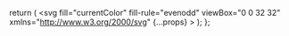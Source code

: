   return (
    <svg
      fill="currentColor"
      fill-rule="evenodd"
      viewBox="0 0 32 32"
      xmlns="http://www.w3.org/2000/svg"
      {...props}
    >
      <path
        d="M8.131733333333333 7.890000000000001C3.6478666666666664 7.890000000000001 0 11.528266666666667 0 16s3.648 8.11 8.131733333333333 8.11h15.736533333333334C28.35213333333333 24.11 32 20.471733333333333 32 16s-3.648 -8.11 -8.131733333333333 -8.11ZM7.969866666666666 10.468c0.6573333333333333 0.01653333333333333 1.3599999999999999 0.3328 1.6973333333333331 0.8304 0.48973333333333335 0.6122666666666666 0.6370666666666667 1.4223999999999999 1.1925333333333332 1.9909333333333334 0.7472 0.8157333333333333 1.5986666666666667 1.534 2.288133333333333 2.4026666666666667 0.6522666666666667 0.7938666666666667 1.1181333333333332 1.7249333333333334 1.5248 2.663333333333333 0.16586666666666666 0.31133333333333335 0.1676 0.6936 0.41333333333333333 0.9596 0.12106666666666667 0.1605333333333333 0.7127999999999999 0.5977333333333332 0.5844 0.7526666666666666 0.074 0.1605333333333333 0.6269333333333333 0.3813333333333333 0.4350666666666666 0.5369333333333333 -0.2592 0.05333333333333333 -0.5505333333333333 0.06346666666666667 -0.7487999999999999 -0.1432 -0.07319999999999999 0.16799999999999998 -0.244 0.07946666666666666 -0.3758666666666666 0.0576a5.333333333333333 5.333333333333333 0 0 0 -0.03333333333333333 0.09813333333333332c-0.43839999999999996 0.029199999999999997 -0.7672 -0.41679999999999995 -0.976 -0.7533333333333332 -0.41479999999999995 -0.224 -0.8855999999999999 -0.3602666666666666 -1.3093333333333332 -0.5946666666666667 -0.024266666666666666 0.38599999999999995 0.06026666666666666 0.8646666666666666 -0.308 1.1137333333333332 -0.018666666666666665 0.742 1.1248 0.08746666666666666 1.2296 0.6405333333333333 -0.08133333333333333 0.008933333333333333 -0.17146666666666666 -0.012666666666666666 -0.23653333333333332 0.04973333333333333 -0.2985333333333333 0.28959999999999997 -0.6406666666666666 -0.21933333333333332 -0.9846666666666667 -0.009333333333333332 -0.46186666666666665 0.23199999999999998 -0.5077333333333334 0.42146666666666666 -1.0794666666666666 0.46933333333333327 -0.031599999999999996 -0.04786666666666667 -0.019066666666666666 -0.07893333333333333 0.007866666666666666 -0.10813333333333333 0.16093333333333332 -0.18653333333333333 0.17266666666666666 -0.4061333333333333 0.4474666666666667 -0.48573333333333335 -0.2829333333333333 -0.04453333333333333 -0.5198666666666667 0.11106666666666666 -0.7581333333333333 0.23426666666666665 -0.3097333333333333 0.12666666666666665 -0.3072 -0.28546666666666665 -0.7837333333333333 0.021866666666666666 -0.0528 -0.04293333333333333 -0.027733333333333332 -0.08199999999999999 0.0024 -0.1152 0.12106666666666667 -0.1476 0.28026666666666666 -0.16933333333333334 0.45999999999999996 -0.16106666666666666 -0.884 -0.4914666666666666 -1.3001333333333331 0.6009333333333333 -1.7084000000000001 0.0576 -0.12266666666666666 0.0324 -0.16866666666666666 0.1424 -0.246 0.22026666666666667 -0.06666666666666667 -0.07306666666666667 -0.016399999999999998 -0.1616 -0.0132 -0.2476 -0.07973333333333332 -0.03733333333333333 -0.1808 -0.05466666666666667 -0.1572 -0.1821333333333333 -0.15613333333333332 -0.05266666666666667 -0.2650666666666667 0.03933333333333333 -0.3813333333333333 0.12693333333333334 -0.10493333333333334 -0.08106666666666666 0.07093333333333332 -0.19893333333333332 0.10346666666666667 -0.2833333333333333 0.09359999999999999 -0.16213333333333332 0.30666666666666664 -0.03333333333333333 0.41479999999999995 -0.15013333333333334 0.30746666666666667 -0.1744 0.736 0.10853333333333333 1.0873333333333333 0.06066666666666666 0.27066666666666667 0.033999999999999996 0.6058666666666667 -0.24333333333333332 0.47013333333333335 -0.52 -0.28946666666666665 -0.36893333333333334 -0.23866666666666664 -0.8514666666666666 -0.2452 -1.2926666666666666 -0.03573333333333333 -0.2572 -0.6546666666666666 -0.5842666666666666 -0.8335999999999999 -0.8615999999999999 -0.22119999999999998 -0.2497333333333333 -0.3933333333333333 -0.5396 -0.5657333333333333 -0.8242666666666666 -0.6221333333333333 -1.2010666666666667 -0.42639999999999995 -2.744533333333333 -1.2102666666666666 -3.8595999999999995 -0.3546666666666667 0.19546666666666668 -0.8166666666666667 0.10319999999999999 -1.1223999999999998 -0.15866666666666665 -0.16506666666666664 0.15 -0.17226666666666668 0.34639999999999993 -0.18533333333333335 0.5548 -0.39599999999999996 -0.39493333333333336 -0.3457333333333333 -1.1412 -0.02933333333333333 -1.5806666666666667 0.12919999999999998 -0.1736 0.28359999999999996 -0.3164 0.456 -0.4421333333333333 0.038933333333333334 -0.028399999999999998 0.05213333333333334 -0.05586666666666666 0.05133333333333333 -0.0996 0.15653333333333333 -0.7022666666666666 0.7685333333333333 -0.9854666666666666 1.4258666666666664 -0.9689333333333333m16.5428 0.6133333333333333c0.7433333333333333 0 1.4407999999999999 0.28786666666666666 1.9653333333333332 0.8109333333333333s0.8133333333333332 1.2193333333333332 0.8133333333333332 1.9605333333333332c0 0.7413333333333334 -0.2889333333333333 1.4373333333333334 -0.8133333333333332 1.9597333333333333v0.0007999999999999999l-1.2026666666666666 1.1993333333333331a2.7733333333333334 2.7733333333333334 0 0 1 -1.1462666666666665 0.6887999999999999l-0.021866666666666666 0.006266666666666667 -0.0077333333333333325 0.021866666666666666a2.733333333333333 2.733333333333333 0 0 1 -0.6319999999999999 0.9743999999999999l-1.2024 1.1993333333333331c-0.5245333333333333 0.5232 -1.2226666666666666 0.8110666666666666 -1.9659999999999997 0.8110666666666666s-1.4407999999999999 -0.288 -1.9653333333333332 -0.8110666666666666c-1.0839999999999999 -1.0809333333333333 -1.0839999999999999 -2.8392 0 -3.9202666666666666l1.2025333333333332 -1.1993333333333331a2.7413333333333334 2.7413333333333334 0 0 1 1.144 -0.6857333333333333l0.02266666666666667 -0.007066666666666666 0.0077333333333333325 -0.021066666666666668a2.76 2.76 0 0 1 0.6335999999999999 -0.9782666666666666l1.2024 -1.1993333333333331c0.5245333333333333 -0.5232 1.2227999999999999 -0.8110666666666666 1.9659999999999997 -0.8110666666666666zm0 1.1953333333333331a1.5733333333333333 1.5733333333333333 0 0 0 -1.1183999999999998 0.4616l-1.2024 1.1993333333333331a1.5746666666666667 1.5746666666666667 0 0 0 -0.4569333333333333 1.2336l0.007066666666666666 0.07626666666666666c0.04306666666666667 0.35359999999999997 0.19866666666666666 0.6725333333333332 0.44986666666666664 0.9222666666666666 0.17333333333333334 0.17279999999999998 0.36439999999999995 0.28186666666666665 0.5961333333333333 0.3581333333333333a1.2 1.2 0 0 1 0.018666666666666665 0.21093333333333333 1.1786666666666665 1.1786666666666665 0 0 1 -0.34786666666666666 0.8405333333333332l-0.07386666666666666 0.07386666666666666c-0.40173333333333333 -0.13706666666666667 -0.7366666666666666 -0.3373333333333333 -1.0392 -0.6389333333333334a2.7466666666666666 2.7466666666666666 0 0 1 -0.7681333333333332 -1.4624l-0.0132 -0.07706666666666666 -0.06146666666666667 0.04906666666666666a1.4666666666666668 1.4666666666666668 0 0 0 -0.11679999999999999 0.10586666666666666l-1.2031999999999998 1.1993333333333331c-0.6164 0.6146666666666667 -0.6164 1.6159999999999999 0 2.2306666666666666 0.3081333333333333 0.30733333333333335 0.7133333333333334 0.46133333333333326 1.1192 0.4614666666666667 0.40573333333333333 0 0.8102666666666667 -0.15413333333333332 1.1183999999999998 -0.4616l1.2025333333333332 -1.1993333333333331c0.6164 -0.6146666666666667 0.6164 -1.6150666666666667 0 -2.2306666666666666a1.5599999999999998 1.5599999999999998 0 0 0 -0.5822666666666666 -0.36653333333333327 1.3333333333333333 1.3333333333333333 0 0 1 -0.018666666666666665 -0.2148c0 -0.34546666666666664 0.1364 -0.6733333333333333 0.38680000000000003 -0.9230666666666667 0.4025333333333333 0.13706666666666667 0.7599999999999999 0.35919999999999996 1.0615999999999999 0.6599999999999999 0.40093333333333336 0.39986666666666665 0.6658666666666666 0.9053333333333333 0.7674666666666666 1.4624l0.014 0.07706666666666666 0.06066666666666666 -0.04973333333333333a1.4666666666666668 1.4666666666666668 0 0 0 0.11826666666666666 -0.10586666666666666l1.2026666666666666 -1.1994666666666665c0.6162666666666666 -0.6146666666666667 0.6170666666666667 -1.6165333333333332 0 -2.231333333333333a1.5733333333333333 1.5733333333333333 0 0 0 -1.1193333333333333 -0.4616Zm-13.297333333333334 6.8755999999999995 -0.0007999999999999999 0.0007999999999999999c-0.10573333333333332 0.4104 -0.13973333333333332 1.1090666666666666 -0.6746666666666666 1.1293333333333333 -0.044 0.2368 0.16373333333333334 0.32599999999999996 0.354 0.24986666666666668 0.18799999999999997 -0.086 0.27746666666666664 0.06773333333333333 0.3409333333333333 0.22093333333333331 0.2902666666666667 0.04226666666666666 0.7192 -0.09666666666666665 0.7354666666666666 -0.4397333333333333 -0.43333333333333335 -0.24893333333333334 -0.5670666666666666 -0.7223999999999999 -0.7549333333333333 -1.1612"
        stroke-width="1.3333"
      ></path>
    </svg>
  );
};

